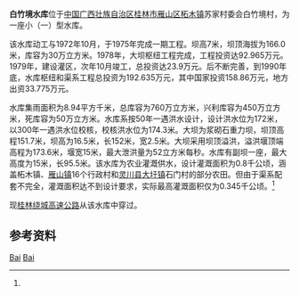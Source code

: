 {{Infobox Reservoir | 
|name                     = 白竹境水库
|nickname                 = 
|image                    = 
|image_caption            = 
|map                      = 
|map_caption              = 
|pushpin_map              = China
|pushpin_map_caption      = 白竹境水库在中国的位置
|code                     = 
|class                    = 小（一）型[[水库|水库]]
|location_of_reservoir    = [[广西壮族自治区|广西壮族自治区]][[桂林市|桂林市]][[雁山区|雁山区]]
|location_of_dam          = 
|inflow                   = 
|outflow                  = 
|catchment_area           = 8.94
|reservoir_area           = 
|mean_depth               = 
|maximum_depth            = 
|flood_level              = 172
|normal_water_level       = 
|dead_water_level         = 
|water_quality            = 
|island                   = 
|maximum_storage_capacity = 760万
|normal_storage_capacity  = 450万
|dead_storage_capacity    = 50万
|type_of_dam              = 浆砌石重力坝
|elevation_of_dam         = 151.7
|height_of_dam            = 16.5
|length_of_dam            = 152
|width_of_dam             = 2.5
|installed_capacity       = 
|irrigated_area           = 0.8万公顷
|start                    = 1972年10月
|complete                 = 1978年
|cost                     = 192.635万元
|emigrate                 = 
|latd = 25
|latm = 08
|lats = 18
|latNS = N
|longd = 110
|longm = 21
|longs = 51
|longEW = E
|website = 
|footnotes=<ref name="市志">[http://www.gxdqw.com/bin/mse.exe?seachword=&K=b&A=12&rec=463&run=13 桂林市志·水利志·第二章 水利工程·第一节 蓄水工程]</ref>
}}

'''白竹境水库'''位于[[中国|中国]][[广西壮族自治区|广西壮族自治区]][[桂林市|桂林市]][[雁山区|雁山区]][[柘木镇|柘木镇]]苏家村委会白竹境村，为一座小（一）型水库。

该水库动工与1972年10月，于1975年完成一期工程。坝高7米，坝顶海拔为166.0米，库容为30万立方米。1978年，大坝枢纽工程完成，工程投资达92.965万元。1979年，建设灌区，次年10月竣工，总投资达23.9万元。后不断完善，到1990年底，水库枢纽和渠系工程总投资为192.635万元，其中国家投资158.86万元，地方出资33.775万元。

水库集雨面积为8.94平方千米，总库容为760万立方米，兴利库容为450万立方米，死库容为50万立方米。水库系按50年一遇洪水设计，设计洪水位为172米，以300年一遇洪水位校核，校核洪水位为174.3米。大坝为浆砌石重力坝，坝顶高程151.7米，坝高为16.5米，长152米，宽2.5米。大坝采用坝顶溢洪，溢洪堰顶端高程为173.6米，堰宽15米，最大泄洪量为52立方米每秒。水库有副坝一座，最大高度为15米，长95.5米。该水库为农业灌溉供水，设计灌溉面积为0.8千公顷，涵盖柘木镇、[[雁山镇|雁山镇]]16个行政村和[[灵川县|灵川县]][[大圩镇|大圩镇]]石门村的部分农田。但由于渠系配套不完全，灌溉面积达不到设计要求，实际最高灌溉面积仅为0.345千公顷。<ref name="市志"/>

现[[桂林绕城高速公路|桂林绕城高速公路]]从该水库中穿过。

==参考资料==
{{reflist}}

{{桂林水系}}

[[category:广西水库|Bai]]
[[category:雁山区|Bai]]